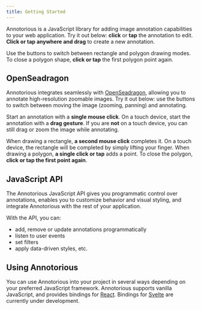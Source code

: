 ```yaml
---
title: Getting Started
---
```


Annotorious is a JavaScript library for adding image annotation 
capabilities to your web application. Try it out below: __click__ or 
__tap__ the annotation to edit. __Click or tap anywhere and drag__
to create a new annotation.

<ImageExample client:only="react" />

Use the buttons to switch between rectangle and polygon drawing modes. To 
close a polygon shape, __click or tap__ the first polygon point again.

## OpenSeadragon

Annotorious integrates seamlessly with [OpenSeadragon](https://openseadragon.github.io), 
allowing you to annotate high-resolution zoomable images. Try it out below:
use the buttons to switch between moving the image (zooming, panning) and
annotating. 

Start an annotation with a __single mouse click__. On a touch device, start 
the annotation with a __drag gesture__. If you are __not__ on a touch device, 
you can still drag or zoom the image while annotating. 

When drawing a rectangle, __a second mouse click__ completes it. On a touch device, 
the rectangle will be completed by simply lifting your finger. When drawing a polygon, 
__a single click or tap__ adds a point. To close the polygon, __click or tap the first point again__.

<OpenSeadragonExample client:only="react" />

## JavaScript API

The Annotorious JavaScript API gives you programmatic control over 
annotations, enables you to customize behavior and visual styling, and
integrate Annotorious with the rest of your application. 

With the API, you can:

- add, remove or update annotations programmatically
- listen to user events
- set filters
- apply data-driven styles, etc.

## Using Annotorious

You can use Annotorious into your project in several ways depending
on your preferred JavaScript framework. Annotorious supports vanilla 
JavaScript, and provides bindings for [React](https://react.dev/). 
Bindings for [Svelte](https://svelte.dev/) are currently under development.

<UsingAnnotoriousTable />